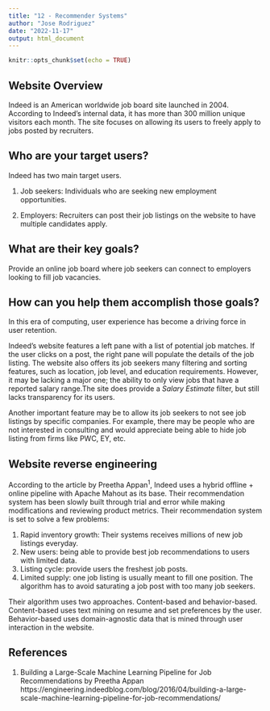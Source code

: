 ```yaml
---
title: "12 - Recommender Systems"
author: "Jose Rodriguez"
date: "2022-11-17"
output: html_document
---
```


```r
knitr::opts_chunk$set(echo = TRUE)
```

## Website Overview

Indeed is an American worldwide job board site launched in 2004. According to Indeed's internal data, it has more than 300 million unique visitors each month. The site focuses on allowing its users to freely apply to jobs posted by recruiters. 


## Who are your target users?
Indeed has two main target users.

1) Job seekers: Individuals who are seeking new employment opportunities.

2) Employers: Recruiters can post their job listings on the website to have multiple candidates apply.


## What are their key goals?
Provide an online job board where job seekers can connect to employers looking to fill job vacancies.


## How can you help them accomplish those goals?
In this era of computing, user experience has become a driving force in user retention.

Indeed's website features a left pane with a list of potential job matches. If the user clicks on a post, the right pane will populate the details of the job listing. The website also offers its job seekers many filtering and sorting features, such as location, job level, and education requirements. However, it may be lacking a major one; the ability to only view jobs that have a reported salary range.The site does provide a *Salary Estimate* filter, but still lacks transparency for its users.

Another important feature may be to allow its job seekers to not see job listings by specific companies. For example, there may be people who are not interested in consulting and would appreciate being able to hide job listing from firms like PWC, EY, etc.


## Website reverse engineering
According to the article by Preetha Appan^1^, Indeed uses a hybrid offline + online pipeline with Apache Mahout as its base. Their recommendation system has been slowly built through trial and error while making modifications and reviewing product metrics. Their recommendation system is set to solve a few problems:

1. Rapid inventory growth: Their systems receives millions of new job listings everyday.
2. New users: being able to provide best job recommendations to users with limited data.
3. Listing cycle: provide users the freshest job posts.
4. Limited supply: one job listing is usually meant to fill one position. The algorithm has to avoid saturating a job post with too many job seekers.

Their algorithm uses two approaches. Content-based and behavior-based. Content-based uses text mining on resume and set preferences by the user. Behavior-based uses domain-agnostic data that is mined through user interaction in the website.


## References
1. Building a Large-Scale Machine Learning Pipeline for Job Recommendations by Preetha Appan
https://engineering.indeedblog.com/blog/2016/04/building-a-large-scale-machine-learning-pipeline-for-job-recommendations/

